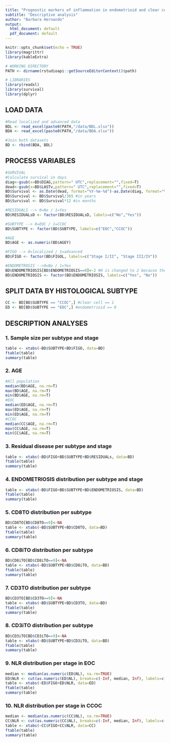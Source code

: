 ---
title: "Prognostic markers of inflammation in endometrioid and clear cell ovarian cancer"
subtitle: "Descriptive analysis"
author: "Barbara Hernando"
output: 
  html_document: default
  pdf_document: default
---

```{r setup, include=FALSE}
knitr::opts_chunk$set(echo = TRUE)
library(magrittr)
library(kableExtra)

# WORKING DIRECTORY
PATH <- dirname(rstudioapi::getSourceEditorContext()$path)

# LIBRARIES
library(readxl)
library(survival)
library(dplyr)
```

## LOAD DATA

```{r load_data, warning=FALSE}
#Read localized and advanced data 
BDL <- read_excel(paste0(PATH,"/data/BDL.xlsx"))
BDA <- read_excel(paste0(PATH,"/data/BDA.xlsx"))

#Join both datasets
BD <- rbind(BDA, BDL)
```

## PROCESS VARIABLES

```{r process_data}
#SURVIVAL
#Calculate survival in days
diag<-gsub(x=BD$DIAG,pattern=" UTC",replacement="",fixed=T)
dead<-gsub(x=BD$LASTv,pattern=" UTC",replacement="",fixed=T)
BD$Survival <- as.Date(dead, format="%Y-%m-%d")-as.Date(diag, format="%Y-%m-%d") #in days
BD$Survival <- BD$Survival/365 #in years
BD$Survival <- BD$Survival*12 #in months

#RESIDUALS --> 0=No / 1=Yes
BD$RESIDUALsD <- factor(BD$RESIDUALsD, labels=c("No","Yes"))

#SUBTYPE --> 0=EOC / 1=CCOC
BD$SUBTYPE <- factor(BD$SUBTYPE, labels=c("EOC","CCOC"))

#AGE
BD$AGE <- as.numeric(BD$AGEY)

#FIGO --> 0=localized / 1=advanced
BD$FIGO <- factor(BD$FIGOL, labels=c("Stage I/II", "Stage III/IV"))

#ENDOMETROSIS -->0=No / 1=Yes
BD$ENDOMETRIOSIS[BD$ENDOMETRIOSIS==0]<-2 #0 is changed to 2 because the reference category is Yes
BD$ENDOMETRIOSIS <- factor(BD$ENDOMETRIOSIS, labels=c("Yes", "No"))
```

## SPLIT DATA BY HISTOLOGICAL SUBTYPE

```{r subtypes}
CC <- BD[BD$SUBTYPE == "CCOC",] #clear cell == 1
ED <- BD[BD$SUBTYPE == "EOC",] #endometrioid == 0
```

## DESCRIPTION ANALYSES
### 1. Sample size per subtype and stage
```{r dist1}
table <- xtabs(~BD$SUBTYPE+BD$FIGO, data=BD)
ftable(table)
summary(table)
```
### 2. AGE
```{r dist2}
#All population
median(BD$AGE, na.rm=T)
max(BD$AGE, na.rm=T)
min(BD$AGE, na.rm=T)
#EOC
median(ED$AGE, na.rm=T)
max(ED$AGE, na.rm=T)
min(ED$AGE, na.rm=T)
#CCOC
median(CC$AGE, na.rm=T)
max(CC$AGE, na.rm=T)
min(CC$AGE, na.rm=T)
```
### 3. Residual disease per subtype and stage
```{r dist3}
table <- xtabs(~BD$FIGO+BD$SUBTYPE+BD$RESIDUALs, data=BD)
ftable(table)
summary(table)
```

### 4. ENDOMETRIOSIS distribution per subtype and stage
```{r dist4}
table <- xtabs(~BD$FIGO+BD$SUBTYPE+BD$ENDOMETRIOSIS, data=BD)
ftable(table)
summary(table)
```

### 5. CD8TO distribution per subtype
```{r dist5}
BD$CD8TO[BD$CD8TO==9]<-NA
table <- xtabs(~BD$SUBTYPE+BD$CD8TO, data=BD)
ftable(table)
summary(table)
```
### 6. CD8iTO distribution per subtype
```{r dist6}
BD$CD8iTO[BD$CD8iTO==9]<-NA
table <- xtabs(~BD$SUBTYPE+BD$CD8iTO, data=BD)
ftable(table)
summary(table)
```
### 7. CD3TO distribution per subtype
```{r dist7}
BD$CD3TO[BD$CD3TO==9]<-NA
table <- xtabs(~BD$SUBTYPE+BD$CD3TO, data=BD)
ftable(table)
summary(table)
```

### 8. CD3iTO distribution per subtype
```{r dist8}
BD$CD3iTO[BD$CD3iTO==9]<-NA
table <- xtabs(~BD$SUBTYPE+BD$CD3iTO, data=BD)
ftable(table)
summary(table)
```

### 9. NLR distribution per stage in EOC
```{r dist9}
median <- median(as.numeric(ED$NL), na.rm=TRUE)
ED$NLR <- cut(as.numeric(ED$NL), breaks=c(-Inf, median, Inf), labels=c("Low","High"))
table <- xtabs(~ED$FIGO+ED$NLR, data=ED)
ftable(table)
summary(table)
```

### 10. NLR distribution per stage in CCOC
```{r dist10}
median <- median(as.numeric(CC$NL), na.rm=TRUE)
CC$NLR <- cut(as.numeric(CC$NL), breaks=c(-Inf, median, Inf), labels=c("Low","High"))
table <- xtabs(~CC$FIGO+CC$NLR, data=CC)
ftable(table)
summary(table)
```
